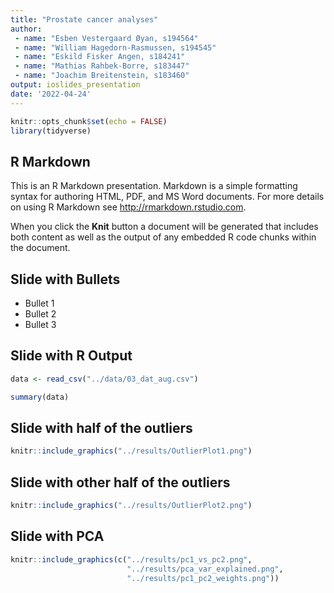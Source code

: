 ```yaml
---
title: "Prostate cancer analyses"
author:
 - name: "Esben Vestergaard Øyan, s194564"
 - name: "William Hagedorn-Rasmussen, s194545"
 - name: "Eskild Fisker Angen, s184241"
 - name: "Mathias Rahbek-Borre, s183447"
 - name: "Joachim Breitenstein, s183460"
output: ioslides_presentation
date: '2022-04-24'
---
```


```r
knitr::opts_chunk$set(echo = FALSE)
library(tidyverse)
```

## R Markdown

This is an R Markdown presentation. Markdown is a simple formatting syntax for authoring HTML, PDF, and MS Word documents. For more details on using R Markdown see <http://rmarkdown.rstudio.com>.

When you click the **Knit** button a document will be generated that includes both content as well as the output of any embedded R code chunks within the document.

## Slide with Bullets

- Bullet 1
- Bullet 2
- Bullet 3

## Slide with R Output
```r
data <- read_csv("../data/03_dat_aug.csv")
```


```r
summary(data)
```

## Slide with half of the outliers

```r
knitr::include_graphics("../results/OutlierPlot1.png")
```

## Slide with other half of the outliers

```r
knitr::include_graphics("../results/OutlierPlot2.png")
```


## Slide with PCA


```r
knitr::include_graphics(c("../results/pc1_vs_pc2.png",
                          "../results/pca_var_explained.png",
                          "../results/pc1_pc2_weights.png"))
```

